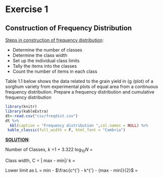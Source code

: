 # Exercise 1 

## Construction of Frequency Distribution  

[Steps in construction of frequency distribution]{.ul}:  

+ Determine the number of classes  
+ Determine the class width  
+ Set up the individual class limits  
+ Tally the items into the classes  
+ Count the number of items in each class  

Table 1.1 below shows the data related to the grain yield in (g /plot) of a sorghum variety from experimental plots of equal area from a continuous frequency distribution. Prepare a frequency distribution and cumulative frequency distribution

```{r t11, echo=FALSE,warning=FALSE,results='asis'}
library(knitr)
library(kableExtra)
dt<-read.csv("csv/freqdist.csv")
dt %>%
  kbl(caption = "Frequency distribution ",col.names = NULL) %>%
 kable_classic(full_width = F, html_font = "Cambria")

```
[**SOLUTION**]{.ul}:  


Number of Classes, *k* =1 + 3.322 log~10~*N* =  

Class width, C = \| max - min\|/ k =  

Lower limit as L = min - $\frac{c^{'} - k^{'} - (max - min)}{2}$ =  

